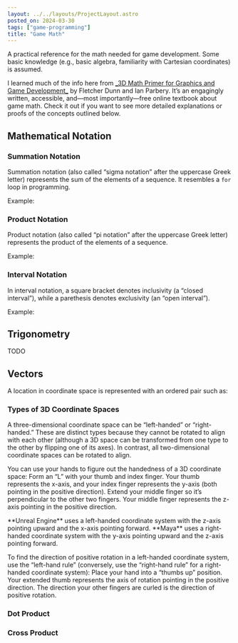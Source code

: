 ```yaml
---
layout: ../../layouts/ProjectLayout.astro
posted_on: 2024-03-30
tags: ["game-programming"]
title: "Game Math"
---
```


A practical reference for the math needed for game development.
Some basic knowledge (e.g., basic algebra, familiarity with Cartesian coordinates) is assumed.

<div class="flexbox-vertical note">
I learned much of the info here from <a class="text-link" href="https://gamemath.com/" target="_blank">
_3D Math Primer for Graphics and Game Development_</a> by Fletcher Dunn and Ian Parbery.
It’s an engagingly written, accessible, and—most importantly—free online textbook about game math.
Check it out if you want to see more detailed explanations or proofs of the concepts outlined below.
</div>

## Mathematical Notation

### Summation Notation

Summation notation (also called “sigma notation” after the uppercase Greek letter) represents the sum of the elements of a sequence. It resembles a `for` loop in programming.

<Latex formula="{\sum _{i\mathop {=} m}^{n}a_{i}=a_{m}+a_{m+1}+a_{m+2}+\cdots +a_{n-1}+a_{n}}" />

Example:

<Latex formula="{\sum _{i=3}^{5}i^{2}=3^{2}+4^{2}+5^{2}=50}" />

### Product Notation

Product notation (also called “pi notation” after the uppercase Greek letter) represents the product of the elements of a sequence.

<Latex formula="{\prod _{i=m}^{n}x_{i}=x_{m}\cdot x_{m+1}\cdot x_{m+2}\cdot \,\,\cdots \,\,\cdot x_{n-1}\cdot x_{n}}" />

Example:

<Latex formula="{\prod _{i=1}^{3}(i+1)=(1+1)\,(2+1)\,(3+1)=24}" />

### Interval Notation

In interval notation, a square bracket denotes inclusivity (a “closed interval”), while a parethesis denotes exclusivity (an “open interval”).

Example:

<Latex formula="\mathrm{[-3, 5)}\textrm{ is equivalent to }\mathrm{-3 \leq x < 5}" />

## Trigonometry

TODO

## Vectors

A location in coordinate space is represented with an ordered pair such as:

<Latex formula="(1, 2)\\(1, 2, 3)" />

### Types of 3D Coordinate Spaces

A three-dimensional coordinate space can be “left-handed” or “right-handed.”
These are distinct types because they cannot be rotated to align with each other
(although a 3D space can be transformed from one type to the other by flipping one of its axes).
In contrast, all two-dimensional coordinate spaces can be rotated to align.

You can use your hands to figure out the handedness of a 3D coordinate space:
Form an “L” with your thumb and index finger. Your thumb represents the x-axis,
and your index finger represents the y-axis (both pointing in the positive direction).
Extend your middle finger so it’s perpendicular to the other two fingers.
Your middle finger represents the z-axis pointing in the positive direction.

<div class="flexbox-vertical note">
**Unreal Engine** uses a left-handed coordinate system with the z-axis pointing upward and the x-axis pointing forward.
**Maya** uses a right-handed coordinate system with the y-axis pointing upward and the z-axis pointing forward.
</div>

To find the direction of positive rotation in a left-handed coordinate system, use the “left-hand rule”
(conversely, use the “right-hand rule” for a right-handed coordinate system):
Place your hand into a “thumbs up” position. Your extended thumb represents the axis of rotation
pointing in the positive direction. The direction your other fingers are curled is the direction of positive rotation.

### Dot Product

<Latex formula="{\mathbf {a} \cdot \mathbf {b} =\left\|\mathbf {a} \right\|\left\|\mathbf {b} \right\|\cos \theta}" />

### Cross Product

<Latex formula="{\mathbf {a} \times \mathbf {b} =\|\mathbf {a} \|\|\mathbf {b} \|\sin(\theta )\,\mathbf {n}}" />
